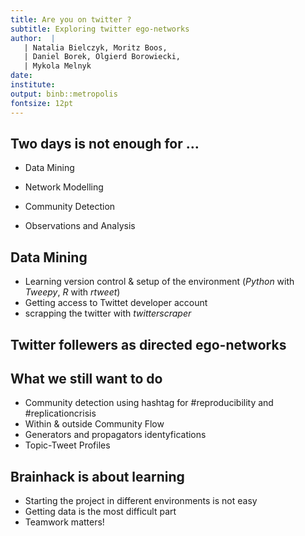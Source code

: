 ```yaml
---
title: Are you on twitter ?
subtitle: Exploring twitter ego-networks
author:  | 
   | Natalia Bielczyk, Moritz Boos,
   | Daniel Borek, Olgierd Borowiecki,
   | Mykola Melnyk
date: 
institute:  
output: binb::metropolis
fontsize: 12pt
---
```

##    Two days is not enough for ...

-   Data Mining 

-  Network Modelling 

-  Community Detection 

-  Observations and Analysis


## Data Mining 

-  Learning version control & setup of the environment (*Python* with *Tweepy*, *R* with *rtweet*)
-  Getting access to Twittet developer account
-  scrapping the twitter with *twitterscraper*

## Twitter follewers  as directed ego-networks
\begin{center}\includegraphics[height=\textheight]{images/Ego_network.png}\end{center}


## What we still want to do 
* Community detection using hashtag for #reproducibility and  #replicationcrisis
* Within & outside Community Flow
* Generators and propagators identyfications
* Topic-Tweet Profiles

## Brainhack is about learning

* Starting the project in different environments is not easy
* Getting data is the most difficult part
* Teamwork matters!